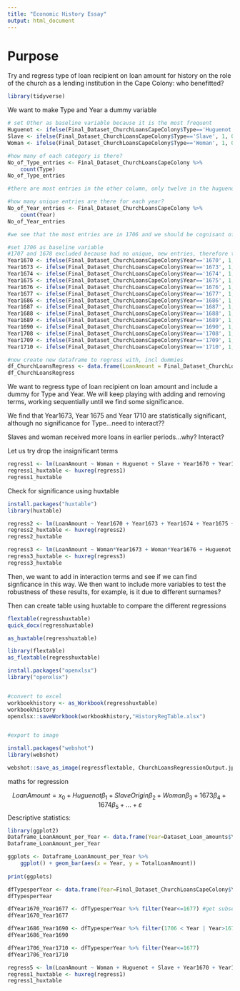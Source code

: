 ```yaml
---
title: "Economic History Essay"
output: html_document
---
```


# Purpose

Try and regress type of loan recipient on loan amount for history on the role of the church as a lending institution in the Cape Colony: who benefitted?

```r
library(tidyverse)
```

We want to make Type and Year a dummy variable
```r
# set Other as baseline variable because it is the most frequent
Huguenot <- ifelse(Final_Dataset_ChurchLoansCapeColony$Type=='Huguenot', 1, 0)
Slave <- ifelse(Final_Dataset_ChurchLoansCapeColony$Type=='Slave', 1, 0)
Woman <- ifelse(Final_Dataset_ChurchLoansCapeColony$Type=='Woman', 1, 0)

#how many of each category is there?
No_of_Type_entries <- Final_Dataset_ChurchLoansCapeColony %>% 
    count(Type)
No_of_Type_entries

#there are most entries in the other column, only twelve in the huguenouts, four in the slave and eight in the woman
```
```r
#how many unique entries are there for each year?
No_of_Year_entries <- Final_Dataset_ChurchLoansCapeColony %>% 
    count(Year)
No_of_Year_entries

#we see that the most entries are in 1706 and we should be cognisant of the big gaps between 1677 and 1686 (likely upward bias 1686) and 1690 and 1706 (upward bias)
```


```r
#set 1706 as baseline variable 
#1707 and 1678 excluded because had no unique, new entries, therefore there are 15 years
Year1670 <- ifelse(Final_Dataset_ChurchLoansCapeColony$Year=='1670', 1, 0)
Year1673 <- ifelse(Final_Dataset_ChurchLoansCapeColony$Year=='1673', 1, 0)
Year1674 <- ifelse(Final_Dataset_ChurchLoansCapeColony$Year=='1674', 1, 0)
Year1675 <- ifelse(Final_Dataset_ChurchLoansCapeColony$Year=='1675', 1, 0)
Year1676 <- ifelse(Final_Dataset_ChurchLoansCapeColony$Year=='1676', 1, 0)
Year1677 <- ifelse(Final_Dataset_ChurchLoansCapeColony$Year=='1677', 1, 0)
Year1686 <- ifelse(Final_Dataset_ChurchLoansCapeColony$Year=='1686', 1, 0)
Year1687 <- ifelse(Final_Dataset_ChurchLoansCapeColony$Year=='1687', 1, 0)
Year1688 <- ifelse(Final_Dataset_ChurchLoansCapeColony$Year=='1688', 1, 0)
Year1689 <- ifelse(Final_Dataset_ChurchLoansCapeColony$Year=='1689', 1, 0)
Year1690 <- ifelse(Final_Dataset_ChurchLoansCapeColony$Year=='1690', 1, 0)
Year1708 <- ifelse(Final_Dataset_ChurchLoansCapeColony$Year=='1708', 1, 0)
Year1709 <- ifelse(Final_Dataset_ChurchLoansCapeColony$Year=='1709', 1, 0)
Year1710 <- ifelse(Final_Dataset_ChurchLoansCapeColony$Year=='1710', 1, 0)

#now create new dataframe to regress with, incl dummies 
df_ChurchLoansRegress <- data.frame(LoanAmount = Final_Dataset_ChurchLoansCapeColony$LoanAmount, Huguenot = Huguenot, Slave = Slave, Woman = Woman, Year1670=Year1670, Year1673 = Year1673, Year1674 = Year1674, Year1675 = Year1675, Year1676 = Year1676, Year1686 = Year1686, Year1687 = Year1687, Year1688 = Year1688, Year1689 = Year1689, Year1690 = Year1690, Year1708=Year1708, Year1709=Year1709, Year1710 = Year1710)
df_ChurchLoansRegress
```


We want to regress type of loan recipient on loan amount and include a dummy for Type and Year. We will keep playing with adding and removing terms, working sequentially until we find some significance.

We find that Year1673, Year 1675 and Year 1710 are statistically significant, although no significance for Type...need to interact??

Slaves and woman received more loans in earlier periods...why? Interact?

Let us try drop the insignificant terms
```r
regress1 <- lm(LoanAmount ~ Woman + Huguenot + Slave + Year1670 + Year1673 + Year1674 + Year1675 + Year1676 + Year1677 + Year1686 + Year1687 + Year1688 + Year1689 + Year1690 + Year1708 + Year1709 + Year1710, data = df_ChurchLoansRegress)
regress1_huxtable <- huxreg(regress1)
regress1_huxtable
```
Check for significance using huxtable
```r
install.packages("huxtable")
library(huxtable)
```

```r
regress2 <- lm(LoanAmount ~ Year1670 + Year1673 + Year1674 + Year1675 + Year1676 + Year1677 + Year1686 + Year1687 + Year1688 + Year1689 + Year1690 + Year1708 + Year1709 + Year1710, data = df_ChurchLoansRegress)
regress2_huxtable <- huxreg(regress2)
regress2_huxtable
```


```r
regress3 <- lm(LoanAmount ~ Woman*Year1673 + Woman*Year1676 + Huguenot + Slave + Slave*Year1673 + Year1670 + Year1673 + Year1674 + Year1675 + Year1676 + Year1677 + Year1686 + Year1687 + Year1688 + Year1689 + Year1690 + Year1708 + Year1709 + Year1710, data = df_ChurchLoansRegress)
regress3_huxtable <- huxreg(regress3)
regress3_huxtable
```




Then, we want to add in interaction terms and see if we can find signficance in this way.
We then want to include more variables to test the robustness of these results, for example, is it due to different surnames? 

Then can create table using huxtable to compare the different regressions
```r


flextable(regresshuxtable)
quick_docx(regresshuxtable)

as_huxtable(regresshuxtable)

library(flextable)
as_flextable(regresshuxtable)

install.packages("openxlsx")
library("openxlsx")


#convert to excel
workbookhistory <- as_Workbook(regresshuxtable)
workbookhistory
openxlsx::saveWorkbook(workbookhistory,"HistoryRegTable.xlsx")


#export to image

install.packages("webshot")
library(webshot)

webshot::save_as_image(regressflextable, ChurchLoansRegressionOutput.jpeg, webshot="webshot")
```
maths for regression

$$
LoanAmount = x_0 + Huguenot \beta_1 + SlaveOrigin \beta_2 + Woman \beta_3 + 1673 \beta_4 + 1674 \beta_5+...+ \varepsilon
$$
Descriptive statistics:
```r
library(ggplot2)
Dataframe_LoanAmount_per_Year <- data.frame(Year=Dataset_Loan_amounts$Year, TotalLoanAmount=Dataset_Loan_amounts$TotalLoanAmount, NumberofLoanRecipients=Dataset_Loan_amounts$NumberofLoanRecipients)
Dataframe_LoanAmount_per_Year

ggplots <- Dataframe_LoanAmount_per_Year %>% 
    ggplot() + geom_bar(aes(x = Year, y = TotalLoanAmount))
    
print(ggplots)    
```
```r
dfTypesperYear <- data.frame(Year=Final_Dataset_ChurchLoansCapeColony$Year, LoanAmount =Final_Dataset_ChurchLoansCapeColony$LoanAmount, Woman = Woman, Huguenot= Huguenot, Slave = Slave)
dfTypesperYear

dfYear1670_Year1677 <- dfTypesperYear %>% filter(Year<=1677) #get subset between 1670 and 1677
dfYear1670_Year1677

dfYear1686_Year1690 <- dfTypesperYear %>% filter(1706 < Year | Year>1677)
dfYear1686_Year1690

dfYear1706_Year1710 <- dfTypesperYear %>% filter(Year<=1677)
dfYear1706_Year1710
```


```r
regress5 <- lm(LoanAmount ~ Woman + Huguenot + Slave + Year1670 + Year1673 + Year1674 + Year1675 + Year1676 + Year1677 + Year1686 + Year1687 + Year1688 + Year1689 + Year1690 + Year1708 + Year1709 + Year1710, data = df_ChurchLoansRegress)
regress1_huxtable <- huxreg(regress1)
regress1_huxtable
```



